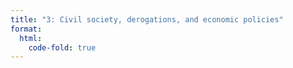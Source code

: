 ```yaml
---
title: "3: Civil society, derogations, and economic policies"
format:
  html:
    code-fold: true
---
```

